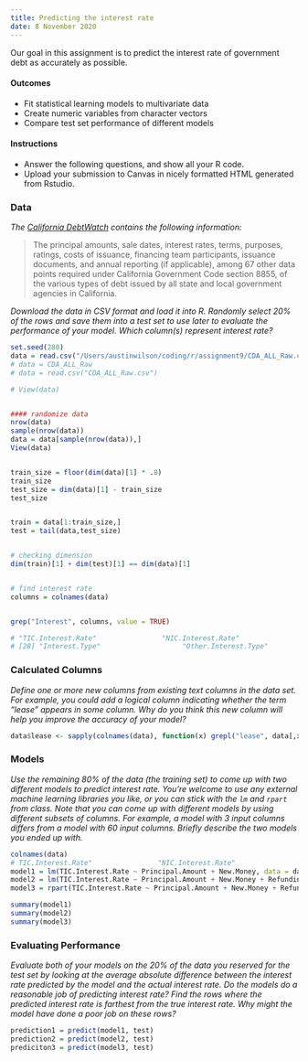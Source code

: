 ```yaml
---
title: Predicting the interest rate
date: 8 November 2020
---
```


Our goal in this assignment is to predict the interest rate of government debt as accurately as possible.


#### Outcomes

- Fit statistical learning models to multivariate data
- Create numeric variables from character vectors
- Compare test set performance of different models


#### Instructions

- Answer the following questions, and show all your R code.
- Upload your submission to Canvas in nicely formatted HTML generated from Rstudio.


### Data

_The [California DebtWatch](https://data.debtwatch.treasurer.ca.gov/Raw-Data/CDA-ALL-Raw/x7jp-pweb) contains the following information:_

> The principal amounts, sale dates, interest rates, terms, purposes, ratings, costs of issuance, financing team participants, issuance documents, and annual reporting (if applicable), among 67 other data points required under California Government Code section 8855, of the various types of debt issued by all state and local government agencies in California.

_Download the data in CSV format and load it into R.
Randomly select 20% of the rows and save them into a test set to use later to evaluate the performance of your model.
Which column(s) represent interest rate?_


```r
set.seed(280)
data = read.csv("/Users/austinwilson/coding/r/assignment9/CDA_ALL_Raw.csv")
# data = CDA_ALL_Raw
# data = read.csv("CDA_ALL_Raw.csv")

# View(data)


#### randomize data
nrow(data)
sample(nrow(data))
data = data[sample(nrow(data)),]
View(data)


train_size = floor(dim(data)[1] * .8)
train_size
test_size = dim(data)[1] - train_size
test_size


train = data[1:train_size,]
test = tail(data,test_size)


# checking dimension 
dim(train)[1] + dim(test)[1] == dim(data)[1] 


# find interest rate 
columns = colnames(data)


grep("Interest", columns, value = TRUE)

# "TIC.Interest.Rate"                "NIC.Interest.Rate"               
# [28] "Interest.Type"                    "Other.Interest.Type" 
```


### Calculated Columns

_Define one or more new columns from existing text columns in the data set.
For example, you could add a logical column indicating whether the term "lease" appears in some column.
Why do you think this new column will help you improve the accuracy of your model?_

```r
data$lease <- sapply(colnames(data), function(x) grepl("lease", data[,x]))
```


### Models

_Use the remaining 80% of the data (the training set) to come up with two different models to predict interest rate.
You're welcome to use any external machine learning libraries you like, or you can stick with the `lm` and `rpart` from class.
Note that you can come up with different models by using different subsets of columns.
For example, a model with 3 input columns differs from a model with 60 input columns.
Briefly describe the two models you ended up with._

```r
colnames(data)
# TIC.Interest.Rate"                "NIC.Interest.Rate"  
model1 = lm(TIC.Interest.Rate ~ Principal.Amount + New.Money, data = data)
model2 = lm(TIC.Interest.Rate ~ Principal.Amount + New.Money + Refunding.Amount + Net.Issue.Discount.Premium, data = data)
model3 = rpart(TIC.Interest.Rate ~ Principal.Amount + New.Money + Refunding.Amount + Net.Issue.Discount.Premium, data = data)

summary(model1)
summary(model2)
summary(model3)
```


### Evaluating Performance

_Evaluate both of your models on the 20% of the data you reserved for the test set by looking at the average absolute difference between the interest rate predicted by the model and the actual interest rate.
Do the models do a reasonable job of predicting interest rate?
Find the rows where the predicted interest rate is farthest from the true interest rate.
Why might the model have done a poor job on these rows?_

```r
prediction1 = predict(model1, test)
prediction2 = predict(model2, test)
prediciton3 = predict(model3, test)

```